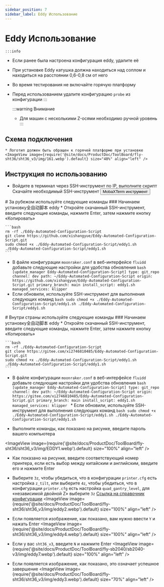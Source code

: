 ```yaml
---
sidebar_position: 7
sidebar_label: Eddy Использование
---
```



# Eddy Использование

    :::info
  * Если ранее была настроена конфигурация eddy, удалите её
  * При установке Eddy катушка должна находиться над соплом и находиться на расстоянии 0,6-0,8 см от него
  * Во время тестирования не включайте горячую платформу
  * Перед использованием удалите конфигурацию `probe` из конфигурации
    :::

    :::warning Внимание
    * Для машин с несколькими Z-осями необходимо ручной уровень
    :::


## Схема подключения

    * Логотип должен быть обращен к горячей платформе при установке
    <ImageView image={require('@site/docs/ProductDoc/ToolBoard/fly-sht36/sht36_v3/img/161.webp').default} size="40%" align="left" />


## Инструкция по использованию
   * Войдите в терминал через SSH-инструмент по IP, выполните скрипт
    Скачайте необходимый SSH-инструмент <Button variant="contained" disableElevation component="a" rel="noopener" href="/docs/ResDownload/auxiliary_software/">MobaXTerm инструмент</Button>


<Tabs>
  <TabItem value="eddy1" label="Использование за рубежом">
    # За рубежом используйте следующие команды
    ### Начинаем установку全自动脚本 eddy
    * Откройте скачанный SSH-инструмент, введите следующие команды, нажмите Enter, затем нажмите кнопку «Копировать»
    
    ```bash
    rm -rf ./Eddy-Automated-Configuration-Script
    git clone https://github.com/xishangyue/Eddy-Automated-Configuration-Script.git
    sudo chmod +x ./Eddy-Automated-Configuration-Script/eddy1.sh
    ./Eddy-Automated-Configuration-Script/eddy1.sh
    ```
   * В файле конфигурации `moonraker.conf` в веб-интерфейсе `fluidd` добавьте следующие настройки для удобства обновления
    ```bash
    [update_manager Eddy-Automated-Configuration-Script]
    type: git_repo
    channel: dev
    path: ~/Eddy-Automated-Configuration-Script
    origin: https://github.com/xishangyue/Eddy-Automated-Configuration-Script.git
    primary_branch: main
    install_script: eddy1.sh
    managed_services: klipper
    ```
   * Если обновили, используйте SSH-инструмент для выполнения следующих команд
    ```bash
    sudo chmod +x ./Eddy-Automated-Configuration-Script/eddy1.sh
    ./Eddy-Automated-Configuration-Script/eddy1.sh
    ```
</TabItem>

  <TabItem value="eddy2" label="Использование внутри страны">
# Внутри страны используйте следующие команды
### Начинаем установку全自动脚本 eddy
    * Откройте скачанный SSH-инструмент, введите следующие команды, нажмите Enter, затем нажмите кнопку «Копировать»
    
    ```bash
    rm -rf ./Eddy-Automated-Configuration-Script
    git clone https://gitee.com/xi2746810485/Eddy-Automated-Configuration-Script.git
    sudo chmod +x ./Eddy-Automated-Configuration-Script/eddy1.sh
    ./Eddy-Automated-Configuration-Script/eddy1.sh
    ```
   * В файле конфигурации `moonraker.conf` в веб-интерфейсе `fluidd` добавьте следующие настройки для удобства обновления
    ```bash
    [update_manager Eddy-Automated-Configuration-Script]
    type: git_repo
    channel: dev
    path: ~/Eddy-Automated-Configuration-Script
    origin: https://gitee.com/xi2746810485/Eddy-Automated-Configuration-Script.git
    primary_branch: main
    install_script: eddy1.sh
    managed_services: klipper
    ```
    * Если обновили, используйте SSH-инструмент для выполнения следующих команд
    ```bash
    sudo chmod +x ./Eddy-Automated-Configuration-Script/eddy1.sh
    ./Eddy-Automated-Configuration-Script/eddy1.sh
    ```
  </TabItem>
</Tabs>


* Выполните команды, как показано на рисунке, введите пароль вашего компьютера

<ImageView image={require('@site/docs/ProductDoc/ToolBoard/fly-sht36/sht36_v3/img/EDDY1.webp').default} size="100%" align="left" />

* Как показано на рисунке, введите соответствующий номер принтера, если есть выбор между китайским и английским, введите его и нажмите Enter
* Выберите `3z`, чтобы убедиться, что в конфигурации `printer.cfg` есть настройка `z_tilt`, или выберите `4z`, чтобы убедиться, что в конфигурации `printer.cfg` есть настройка `quad_gantry_level`, для «независимой двойной Z» выберите `3z` [Ссылка на справочник конфигурации](https://mellow.klipper.cn/docs/category/klipper-%E5%8F%82%E8%80%83%E9%85%8D%E7%BD%AE)
<ImageView image={require('@site/docs/ProductDoc/ToolBoard/fly-sht36/sht36_v3/img/eddy2.webp').default} size="100%" align="left" /> 

* Если появляется изображение, как показано, вам нужно ввести `Y` и нажать Enter
<ImageView image={require('@site/docs/ProductDoc/ToolBoard/fly-sht36/sht36_v3/img/eddy4.webp').default} size="100%" align="left" />

* Если у вас `sht36_v3`, введите `N` и нажмите Enter
<ImageView image={require('@site/docs/ProductDoc/ToolBoard/fly-sb2040/sb2040-v3/img/eddy7.webp').default} size="100%" align="left" />

* Если появляется изображение, как показано, это означает успешное завершение
<ImageView image={require('@site/docs/ProductDoc/ToolBoard/fly-sht36/sht36_v3/img/eddy3.webp').default} size="70%" align="left" />

<LDC1612 />
